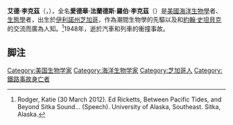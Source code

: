 {{Expand language|1=en|time=2021-01-24T07:34:26+00:00}}
'''艾德·李克茲'''（{{lang-en|'''Ed Ricketts'''}}，{{bd|1897年|5月14日|1948年|5月11日}}），全名'''愛德華·法蘭德斯·羅伯·李克茲'''（{{lang-en|'''Edward Flanders Robb Ricketts'''}}）是[[美國|美國]][[海洋生物學|海洋生物學]]者、[[生態學|生態學]]者，出生於[[伊利諾州|伊利諾州]][[芝加哥|芝加哥]]，作為潮間生物學的先驅以及和[[約翰·史坦貝克|約翰·史坦貝克]]的交流而廣為人知。<ref>Rodger, Katie (30 March 2012). Ed Ricketts, Between Pacific Tides, and Beyond Sitka Sound... (Speech). University of Alaska, Southeast. Sitka, Alaska.</ref>1948年，逝於汽車和列車的衝撞事故。

==脚注==
{{reflist}}

{{DEFAULTSORT:Ricketts, Ed}}
[[Category:美国生物学家|Category:美国生物学家]]
[[Category:海洋生物学家|Category:海洋生物学家]]
[[Category:芝加哥人|Category:芝加哥人]]
[[Category:鐵路事故身亡者|Category:鐵路事故身亡者]]